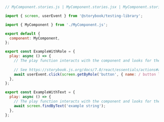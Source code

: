 ```js
// MyComponent.stories.js | MyComponent.stories.jsx | MyComponent.stories.ts | MyComponent.stories.tsx

import { screen, userEvent } from '@storybook/testing-library';

import { MyComponent } from './MyComponent.js';

export default {
  component: MyComponent,
};

export const ExampleWithRole = {
  play: async () => {
    // The play function interacts with the component and looks for the button.
    
    // See https://storybook.js.org/docs/7.0/react/essentials/actions#automatically-matching-args to learn how to setup logging in the Actions panel
    await userEvent.click(screen.getByRole('button', { name: / button label/i }));
  },
};

export const ExampleWithText = {
  play: async () => {
    // The play function interacts with the component and looks for the text
    await screen.findByText('example string');
  },
};
```